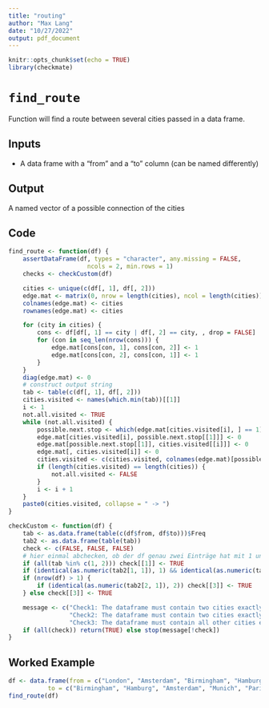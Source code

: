 ```yaml
---
title: "routing"
author: "Max Lang"
date: "10/27/2022"
output: pdf_document
---
```


```r
knitr::opts_chunk$set(echo = TRUE)
library(checkmate)
```
# `find_route`
Function will find a route between several cities passed in a data frame.

## Inputs
* A data frame with a "from" and a "to" column (can be named differently)

## Output
A named vector of a possible connection of the cities

## Code
```r
find_route <- function(df) {
    assertDataFrame(df, types = "character", any.missing = FALSE,
                      ncols = 2, min.rows = 1)
    checks <- checkCustom(df)

    cities <- unique(c(df[, 1], df[, 2]))
    edge.mat <- matrix(0, nrow = length(cities), ncol = length(cities))
    colnames(edge.mat) <- cities
    rownames(edge.mat) <- cities

    for (city in cities) {
        cons <- df[df[, 1] == city | df[, 2] == city, , drop = FALSE]
        for (con in seq_len(nrow(cons))) {
            edge.mat[cons[con, 1], cons[con, 2]] <- 1
            edge.mat[cons[con, 2], cons[con, 1]] <- 1
        }
    }
    diag(edge.mat) <- 0
    # construct output string
    tab <- table(c(df[, 1], df[, 2]))
    cities.visited <- names(which.min(tab))[[1]]
    i <- 1
    not.all.visited <- TRUE
    while (not.all.visited) {
        possible.next.stop <- which(edge.mat[cities.visited[i], ] == 1)
        edge.mat[cities.visited[i], possible.next.stop[[1]]] <- 0
        edge.mat[possible.next.stop[[1]], cities.visited[[i]]] <- 0
        edge.mat[, cities.visited[i]] <- 0
        cities.visited <- c(cities.visited, colnames(edge.mat)[possible.next.stop[[1]]])
        if (length(cities.visited) == length(cities)) {
            not.all.visited <- FALSE
        }
        i <- i + 1
    }
    paste0(cities.visited, collapse = " -> ")
}

checkCustom <- function(df) {
    tab <- as.data.frame(table(c(df$from, df$to)))$Freq
    tab2 <- as.data.frame(table(tab))
    check <- c(FALSE, FALSE, FALSE)
    # hier einmal abchecken, ob der df genau zwei Einträge hat mit 1 und die restlichen mit 2
    if (all(tab %in% c(1, 2))) check[[1]] <- TRUE
    if (identical(as.numeric(tab2[1, 1]), 1) && identical(as.numeric(tab2[1, 2]), 2)) check[[2]] <- TRUE
    if (nrow(df) > 1) {
        if (identical(as.numeric(tab2[2, 1]), 2)) check[[3]] <- TRUE
    } else check[[3]] <- TRUE

    message <- c("Check1: The dataframe must contain two cities exactly once and the other cities exactly twice",
                 "Check2: The dataframe must contain two cities exactly once",
                 "Check3: The dataframe must contain all other cities exactly twice")
    if (all(check)) return(TRUE) else stop(message[!check])
}

```
## Worked Example
```r
df <- data.frame(from = c("London", "Amsterdam", "Birmingham", "Hamburg", "Munich"),
           to = c("Birmingham", "Hamburg", "Amsterdam", "Munich", "Paris"))
find_route(df)
```


